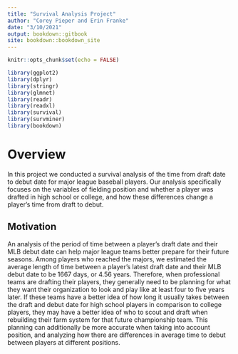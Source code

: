 ```yaml
---
title: "Survival Analysis Project"
author: "Corey Pieper and Erin Franke"
date: "3/10/2021"
output: bookdown::gitbook
site: bookdown::bookdown_site
---
```


```r
knitr::opts_chunk$set(echo = FALSE)
```

```r
library(ggplot2)
library(dplyr)
library(stringr)
library(glmnet)
library(readr)
library(readxl)
library(survival)
library(survminer)
library(bookdown)
```

# Overview {-}

  In this project we conducted a survival analysis of the time from draft date to debut date for major league baseball players. Our analysis specifically focuses on the variables of fielding position and whether a player was drafted in high school or college, and how these differences change a player’s time from draft to debut. 

## Motivation

  An analysis of the period of time between a player’s draft date and their MLB debut date can help major league teams better prepare for their future seasons. Among players who reached the majors, we estimated the average length of time between a player’s latest draft date and their MLB debut date to be 1667 days, or 4.56 years. Therefore, when professional teams are drafting their players, they generally need to be planning for what they want their organization to look and play like at least four to five years later. If these teams have a better idea of how long it usually takes between the draft and debut date for high school players in comparison to college players, they may have a better idea of who to scout and draft when rebuilding their farm system for that future championship team. This planning can additionally be more accurate when taking into account position, and analyzing how there are differences in average time to debut between players at different positions. 